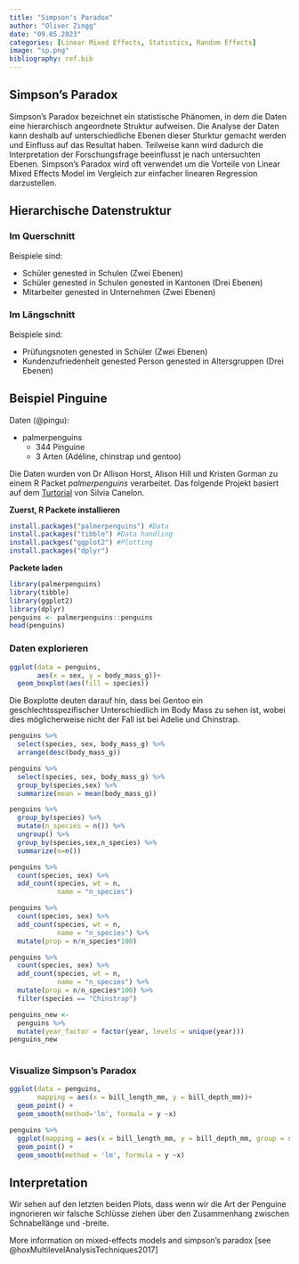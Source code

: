 ```yaml
---
title: "Simpson's Paradox"
author: "Oliver Zingg" 
date: "09.05.2023"
categories: [Linear Mixed Effects, Statistics, Random Effects]
image: "sp.png"
bibliography: ref.bib
---
```


## Simpson's Paradox

Simpson's Paradox bezeichnet ein statistische Phänomen, in dem die Daten eine hierarchisch angeordnete Struktur aufweisen. Die Analyse der Daten kann deshalb auf unterschiedliche Ebenen dieser Sturktur gemacht werden und Einfluss auf das Resultat haben. Teilweise kann wird dadurch die Interpretation der Forschungsfrage beeinflusst je nach untersuchten Ebenen. Simpson's Paradox wird oft verwendet um die Vorteile von Linear Mixed Effects Model im Vergleich zur einfacher linearen Regression darzustellen.

## Hierarchische Datenstruktur

### Im Querschnitt

Beispiele sind:

-   Schüler genested in Schulen (Zwei Ebenen)
-   Schüler genested in Schulen genested in Kantonen (Drei Ebenen)
-   Mitarbeiter genested in Unternehmen (Zwei Ebenen)

### Im Längschnitt

Beispiele sind:

-   Prüfungsnoten genested in Schüler (Zwei Ebenen)
-   Kundenzufriedenheit genested Person genested in Altersgruppen (Drei Ebenen)

## Beispiel Pinguine

Daten (@pingu):

-   palmerpenguins
    -   344 Pinguine
    -   3 Arten (Adéline, chinstrap und gentoo)

Die Daten wurden von Dr Allison Horst, Alison Hill und Kristen Gorman zu einem R Packet *palmerpenguins* verarbeitet. Das folgende Projekt basiert auf dem [Turtorial](https://slides.silviacanelon.com/tour-of-the-tidyverse) von Silvia Canelon.

**Zuerst, R Packete installieren**

```r
install.packages("palmerpenguins") #Data
install.packages("tibble") #Data handling
install.packges("ggplot2") #Plotting
install.packages("dplyr")
```

**Packete laden**

```r
library(palmerpenguins)
library(tibble)
library(ggplot2)
library(dplyr)
penguins <- palmerpenguins::penguins
head(penguins)
```

### Daten explorieren

```r
ggplot(data = penguins,
       aes(x = sex, y = body_mass_g))+
  geom_boxplot(aes(fill = species))
```

Die Boxplotte deuten darauf hin, dass bei Gentoo ein geschlechtsspezifischer Unterschiedlich im Body Mass zu sehen ist, wobei dies möglicherweise nicht der Fall ist bei Adelie und Chinstrap.

```r
penguins %>%
  select(species, sex, body_mass_g) %>%
  arrange(desc(body_mass_g))
```

```r
penguins %>%
  select(species, sex, body_mass_g) %>%
  group_by(species,sex) %>%
  summarize(mean = mean(body_mass_g))
```

```r
penguins %>%
  group_by(species) %>%
  mutate(n_species = n()) %>%
  ungroup() %>%
  group_by(species,sex,n_species) %>%
  summarize(n=n())
```

```r
penguins %>%
  count(species, sex) %>%
  add_count(species, wt = n,
            name = "n_species")
```

```r
penguins %>%
  count(species, sex) %>%
  add_count(species, wt = n,
            name = "n_species") %>%
  mutate(prop = n/n_species*100)
```

```r
penguins %>%
  count(species, sex) %>%
  add_count(species, wt = n,
            name = "n_species") %>%
  mutate(prop = n/n_species*100) %>%
  filter(species == "Chinstrap")
```

```r
penguins_new <-
  penguins %>%
  mutate(year_factor = factor(year, levels = unique(year)))
penguins_new
  
```

### Visualize Simpson's Paradox

```r
ggplot(data = penguins,
       mapping = aes(x = bill_length_mm, y = bill_depth_mm))+
  geom_point() +
  geom_smooth(method='lm', formula = y ~x)
```

```r
penguins %>%
  ggplot(mapping = aes(x = bill_length_mm, y = bill_depth_mm, group = species, col = species)) + 
  geom_point() +
  geom_smooth(method = 'lm', formula = y ~x)
```

## Interpretation

Wir sehen auf den letzten beiden Plots, dass wenn wir die Art der Penguine ingnorieren wir falsche Schlüsse ziehen über den Zusammenhang zwischen Schnabellänge und -breite.

More information on mixed-effects models and simpson's paradox [see @hoxMultilevelAnalysisTechniques2017]
